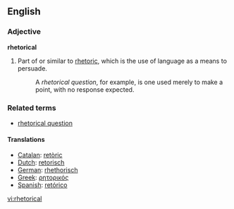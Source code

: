{{was wotd|2007|February|26}}
==English==
===Adjective===
'''rhetorical'''
#Part of or similar to [[rhetoric]], which is the use of language as a means to persuade.
#:A ''rhetorical question'', for example, is one used merely to make a point, with no response expected.

===Related terms===
*[[rhetorical question]]

====Translations====
*[[Catalan]]: [[retòric]]
*[[Dutch]]: [[retorisch]]
*[[German]]: [[rhethorisch]]
*[[Greek]]: [[ρητορικός]]
*[[Spanish]]: [[retórico]]

[[vi:rhetorical]]